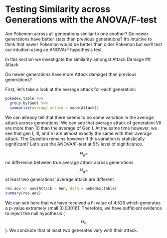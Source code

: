 # Testing Similarity across Generations with the ANOVA/F-test

Are Pokemon across all generations similar to one another? Do newer generations have better stats than previous generations? It's intuitive to think that newer Pokemon would be better than older Pokemon but we'll test our intuition using an ANOVA/F hypothesis test.

In this section we investigate the similarity amongst Attack Damage
## Attack

Do newer generations have more Attack damage) than previous generations?

First, let's take a look at the average attack for each generation:

```{r}
pokedex.table %>%
  group_by(Gen) %>%
  summarise(average_attack = mean(Attack))

```

We can already tell that there seems to be some variation in the average attack across generations. We can see that average attack of generation VII are more than 10 than the average of Gen I. At the same time however, we see that gen I, III, and VI are almost exactly the same with their average attack. The Question remains however if this variation is statistically significant? Let's use the ANOVA/F-test at 5% level of significance.

$$H_o = $$ no difference between true average attack across generations
$$H_a = $$ at least two generations' average attack are different

```{r}
res.aov <- aov(Attack ~ Gen, data = pokedex.table)
summary(res.aov)
```

We can see here that we have received a F-value of 4.525 which generates a p-value extremely small (0.000161. Therefore, we have sufficient evidence to reject the null hypothesis ($$H_o$$). We conclude that at least two generates vary with their attack. 

